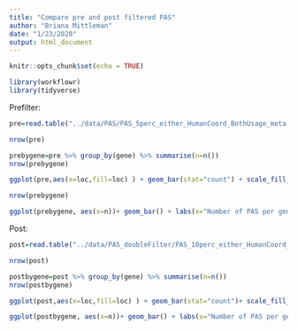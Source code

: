 ```yaml
---
title: "Compare pre and post filtered PAS"
author: "Briana Mittleman"
date: "1/23/2020"
output: html_document
---
```


```r
knitr::opts_chunk$set(echo = TRUE)
```

```r
library(workflowr)
library(tidyverse)
```

Prefilter:

```r
pre=read.table("../data/PAS/PAS_5perc_either_HumanCoord_BothUsage_meta.txt",header = T, stringsAsFactors = F) %>% filter(loc != "008559")

nrow(pre)

prebygene=pre %>% group_by(gene) %>% summarise(n=n())
nrow(prebygene)
```


```r
ggplot(pre,aes(x=loc,fill=loc) ) + geom_bar(stat="count") + scale_fill_brewer(palette = "Dark2")+ labs(y="Number of PAS", title="Pre filter location of PAS",x="")
```


```r
nrow(prebygene)

ggplot(prebygene, aes(x=n))+ geom_bar() + labs(x="Number of PAS per gene", title="Number of PAS per gene before filter")
```

Post:  

```r
post=read.table("../data/PAS_doubleFilter/PAS_10perc_either_HumanCoord_BothUsage_meta_doubleFilter_withSS.txt",header = T, stringsAsFactors = F)%>% filter(loc != "008559")

nrow(post)

postbygene=post %>% group_by(gene) %>% summarise(n=n())
nrow(postbygene)

```
```r
ggplot(post,aes(x=loc,fill=loc) ) + geom_bar(stat="count")+ scale_fill_brewer(palette = "Dark2") + labs(y="Number of PAS", title="Post filter location of PAS", x="")
```
```r
ggplot(postbygene, aes(x=n))+ geom_bar() + labs(x="Number of PAS per gene", title="Number of PAS per gene after filter")
```

